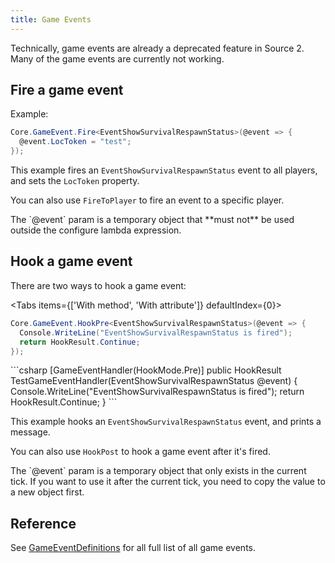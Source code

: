 ```yaml
---
title: Game Events
---
```


<Callout type="warning">
  Technically, game events are already a deprecated feature in Source 2. Many of the game events are currently not working.
</Callout>

## Fire a game event

Example:
```csharp
Core.GameEvent.Fire<EventShowSurvivalRespawnStatus>(@event => {
  @event.LocToken = "test";
});
```

This example fires an `EventShowSurvivalRespawnStatus` event to all players, and sets the `LocToken` property.

You can also use `FireToPlayer` to fire an event to a specific player.

<Callout type="warning">
  The `@event` param is a temporary object that **must not** be used outside the configure lambda expression.
</Callout>

## Hook a game event

There are two ways to hook a game event:

<Tabs items={['With method', 'With attribute']} defaultIndex={0}>
  <Tab value="With method">
  ```csharp
  Core.GameEvent.HookPre<EventShowSurvivalRespawnStatus>(@event => {
    Console.WriteLine("EventShowSurvivalRespawnStatus is fired");
    return HookResult.Continue;
  });
  ```
  </Tab>
  <Tab value="With attribute">
  ```csharp
  [GameEventHandler(HookMode.Pre)]
  public HookResult TestGameEventHandler(EventShowSurvivalRespawnStatus @event) {
    Console.WriteLine("EventShowSurvivalRespawnStatus is fired");
    return HookResult.Continue;
  }
  ```
  </Tab>
</Tabs>

This example hooks an `EventShowSurvivalRespawnStatus` event, and prints a message.

You can also use `HookPost` to hook a game event after it's fired.

<Callout type="warning">
  The `@event` param is a temporary object that only exists in the current tick.
  If you want to use it after the current tick, you need to copy the value to a new object first.
</Callout>

## Reference

See [GameEventDefinitions](/docs/api/shared/gameeventdefinitions/) for all full list of all game events.